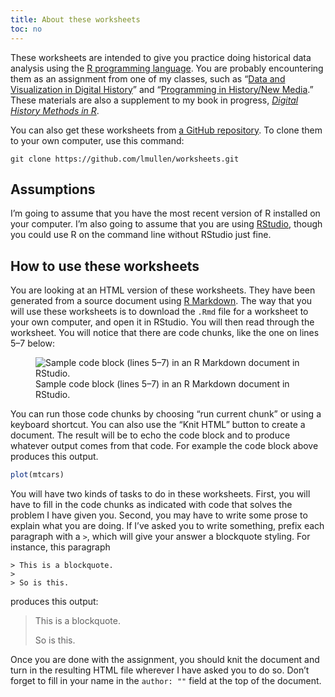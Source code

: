 ```yaml
---
title: About these worksheets
toc: no
---
```


These worksheets are intended to give you practice doing historical data analysis using the [R programming language](https://www.r-project.org/). You are probably encountering them as an assignment from one of my classes, such as  "[Data and Visualization in Digital History](http://lincolnmullen.com/courses/data-dh.2016/)" and "[Programming in History/New Media](http://lincolnmullen.com/courses/clio3.2014/)." These materials are also a supplement to my book in progress, *[Digital History Methods in R](http://lincolnmullen.com/projects/dh-r/)*.  

You can also get these worksheets from [a GitHub repository](https://github.com/lmullen/worksheets). To clone them to your own computer, use this command:

```
git clone https://github.com/lmullen/worksheets.git
```

## Assumptions

I'm going to assume that you have the most recent version of R installed on your computer. I'm also going to assume that you are using [RStudio](https://www.rstudio.com/products/rstudio/), though you could use R on the command line without RStudio just fine.

## How to use these worksheets

You are looking at an HTML version of these worksheets. They have been generated from a source document using [R Markdown](http://rmarkdown.rstudio.com/). The way that you will use these worksheets is to download the `.Rmd` file for a worksheet to your own computer, and open it in RStudio. You will then read through the worksheet. You will notice that there are code chunks, like the one on lines 5--7 below:

![Sample code block (lines 5--7) in an R Markdown document in RStudio.](img/sample-code-block.png)

You can run those code chunks by choosing "run current chunk" or using a keyboard shortcut. You can also use the "Knit HTML" button to create a document. The result will be to echo the code block and to produce whatever output comes from that code. For example the code block above produces this output. 

```r
plot(mtcars)
```

You will have two kinds of tasks to do in these worksheets. First, you will have to fill in the code chunks as indicated with code that solves the problem I have given you. Second, you may have to write some prose to explain what you are doing. If I've asked you to write something, prefix each paragraph with a `>`, which will give your answer a blockquote styling.  For instance, this paragraph

```
> This is a blockquote.
> 
> So is this.
```

produces this output:

> This is a blockquote.
> 
> So is this.

Once you are done with the assignment, you should knit the document and turn in the resulting HTML file wherever I have asked you to do so. Don't forget to fill in your name in the `author: ""` field at the top of the document.
